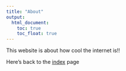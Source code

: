 ```yaml
---
title: "About"
output: 
  html_document:
    toc: true
    toc_float: true
---
```


This website is about how cool the internet is!!

Here's back to the [index](index.html) page